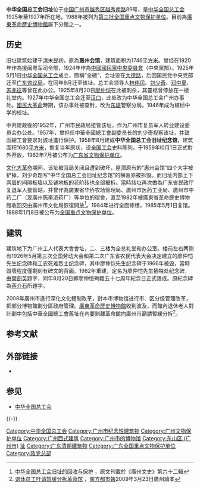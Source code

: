 {{coord|23|07|19|N|113|16|21|E|scale:10000|display=title}}
{{文物保护单位
| 级别 = 全国
| 图片 = Guangzhou Zhonghua Quanguo Zong Gonghui Jiuzhi 2014.01.24 15-53-23.jpg
| 名称 = 中华全国总工会旧址
| 编号 = 3-22
| 分类 = 革命遗址及革命纪念建筑物
| 时代 = 1925年－1927年
| 所在 = [[广东省|广东省]][[广州市|广州市]]
| 登录 = 1988年
}}
'''中华全国总工会旧址'''位于[[中国|中国]][[广州市|广州市]][[越秀区|越秀区]][[越秀路_(广州)|越秀南路]]89号，是[[中华全国总工会|中华全国总工会]]1925年至1927年所在地，1988年被列为[[第三批全国重点文物保护单位|第三批全国重点文物保护单位]]。目前為[[廣東革命歷史博物館|廣東革命歷史博物館]]屬下分館之一。

== 历史 ==
旧址建筑始建于[[清朝|清]]末[[中华民国|民]]初，原為'''惠州会馆'''，建筑面积为1746[[平方米|平方米]]。曾经在1920年作為援闽粤军司令部，1924年作為[[中國國民黨中央委員會|中國國民黨中央委員會]]（中央黨部）。1925年5月1日[[中华全国总工会|中华全国总工会]]成立，簡稱“全總”，会址设在[[大德路_(广州)|大德路]]，后因国民党中央党部迁至[[广东咨议局|广东咨议局]]，在同年9月迁至该址。总工会领导人[[林伟民|林伟民]]、[[刘少奇|刘少奇]]、[[邓中夏|邓中夏]]、[[苏兆征|苏兆征]]等曾在此办公。1925年8月20日[[廖仲恺|廖仲恺]]在此被刺杀，其靈柩曾停放在一楼礼堂内。1927年中华全国总工会迁至[[汉口|汉口]]，此处改为中华全国总工会广州办事处。[[國民大革命|國民大革命]]時期，该办事处被查封，改为[[东堤|东堤]]警察分局。1946年成为植桢中学的校址。

中共建政後的1952年，广州市民政局接管该址，作为广州市复员军人转业建设委员会办公处。1957年，曾担任中華全國總工會副委员长的刘少奇视察该址，并致函總工會要求对該址進行保护。1958年8月建成'''中华全国总工会旧址纪念馆'''，建筑面积1680[[平方米|平方米]]，恢复当年原状，设[[中国大陆|全国]][[工会|工会]]史料陈列。于1959年l0月1日正式對外开放，1962年7月被公布为[[广东省文物保护单位|广东省文物保护单位]]。

[[文化大革命|文化大革命]]期间，该址被当局关闭且遭到破坏，屋顶原有的“惠州会馆”四个大字被铲掉，刘少奇题写“中华全国总工会旧址纪念馆”的横匾亦被拆毁。而旧址内部上下两层的间隔板墙以及铺地板的花阶砖也全部被拆。當時該址再次做為广东省民政厅复退军人接管站，并曾作為廣東省华侨农场管理局、廣州市医药工业局、廣州市中药二厂（现廣州[[陈李济|陈李济]]药厂）等单位的宿舍，直至1982年被廣東省革命歷史博物館收回交由廣州市文化局恢復開放<ref>[http://gzzxws.gov.cn/gzws/gzws/ml/62/200809/t20080917_8809.htm 中华全国总工会旧址的回收与保护] {{Wayback|url=http://gzzxws.gov.cn/gzws/gzws/ml/62/200809/t20080917_8809.htm |date=20190120100638 }}，原文刊載於《廣州文史》第六十二輯</ref>。1984年进行全面修缮，1985年5月1日复馆。1988年1月8日被公布为[[全国重点文物保护单位|全国重点文物保护单位]]。

== 建筑 ==
建筑地下为广州工人代表大會會址，二、三楼为全总礼堂和办公室。楼前左右两侧有1926年5月第三次全国劳动大会和第二次广东省农民代表大会决定建立的廖仲恺先生纪念碑和工农死难烈士纪念碑，其中廖仲恺先生纪念碑于1966年被毁，當時毀壞程度僅剩刻有碑文的背面。1982年重建，定名为廖仲恺先生牺牲处纪念碑，由[[葉劍英|葉劍英]]題字，同年8月20日即廖仲愷殉難五十七周年紀念日正式落成。原紀念碑為[[蔣介石|蔣介石]]所題字。

2008年廣州市進行深化文化體制改革，對本市博物馆进行市、区分级管理改革，把部分博物館劃分區政府管理。[[廣東革命歷史博物館|廣東革命歷史博物館]]收到波及，而館內退休老人對計劃中包括中華全國總工會舊址在內要剝離革命館向廣州市籲請暫緩分拆<ref>[http://epaper.nddaily.com/G/html/2009-03/23/content_737534.htm 退休员工吁请暂缓分拆革命馆] {{Webarchive|url=https://archive.is/20120714010200/http://epaper.nddaily.com/G/html/2009-03/23/content_737534.htm |date=2012-07-14 }}，[[南方都市報|南方都市報]]2009年3月23日廣州讀本</ref>。

{{Gallery
|width = 300
|height = 
|lines = 1
|File:Guangzhou Zhonghua Quanguo Zong Gonghui Jiuzhi 2014.01.24 15-51-27.jpg|大门
|File:Guangzhou Zhonghua Quanguo Zong Gonghui Jiuzhi 2014.01.24 15-44-47.jpg|
|File:Guangzhou Zhonghua Quanguo Zong Gonghui Jiuzhi 2014.01.24 15-49-55.jpg|
|File:Gongnong Yundong Sinan Lieshi Jinianbei.jpg|工農運動死難烈士紀念碑
|File:Liao Zhongkai Xiansheng Xishengchu Jinianbei.jpg|廖仲愷先生犧牲處紀念碑
}}

== 参考文献 ==
{{Reflist|30em}}

== 外部链接 ==
* {{Commons category-inline|Site of the All-China Federation of Trade Unions in Guangzhou}}

== 参见 ==
{{Portal box|中华民国|广州|中国建筑|中国文化遗产}}
* [[中华全国总工会|中华全国总工会]]

{{-}}
{{广东全国重点文物保护单位}}
{{中国20世纪建筑遗产}}
{{广州博物馆}}
{{DEFAULTSORT:Z}}
[[Category:中华全国总工会|Category:中华全国总工会]]
[[Category:广州市纪念性建筑物|Category:广州市纪念性建筑物]]
[[Category:广州文物保护单位|Category:广州文物保护单位]]
[[Category:广州西式建筑|Category:广州西式建筑]]
[[Category:广州市的博物馆|Category:广州市的博物馆]]
[[Category:东山区_(广州市)|Category:东山区 (广州市)]]
[[Category:中國國民黨大陸時期歷史|址]]
[[Category:广东清朝建筑物|Category:广东清朝建筑物]]
[[Category:广东全国重点文物保护单位|Category:广东全国重点文物保护单位]]
[[Category:政党总部|Category:政党总部]]